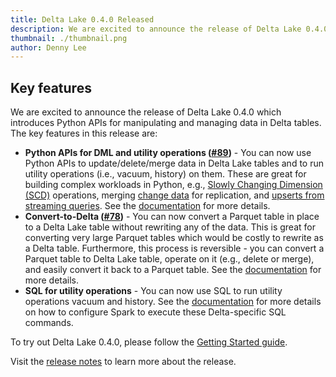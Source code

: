 ```yaml
---
title: Delta Lake 0.4.0 Released
description: We are excited to announce the release of Delta Lake 0.4.0 which introduces Python APIs for manipulating and managing data in Delta tables.
thumbnail: ./thumbnail.png
author: Denny Lee
---
```


## Key features

We are excited to announce the release of Delta Lake 0.4.0 which introduces Python APIs for manipulating and managing data in Delta tables. The key features in this release are:

- **Python APIs for DML and utility operations ([#89](https://github.com/delta-io/delta/issues/89))** - You can now use Python APIs to update/delete/merge data in Delta Lake tables and to run utility operations (i.e., vacuum, history) on them. These are great for building complex workloads in Python, e.g., [Slowly Changing Dimension (SCD)](https://docs.delta.io/0.4.0/delta-update.html#slowly-changing-data-scd-type-2-operation-into-delta-tables) operations, merging [change data](https://docs.delta.io/0.4.0/delta-update.html#write-change-data-into-a-delta-table) for replication, and [upserts from streaming queries](https://docs.delta.io/0.4.0/delta-update.html#upsert-from-streaming-queries-using-foreachbatch). See the [documentation](https://docs.delta.io/0.4.0/delta-update.html) for more details.
- **Convert-to-Delta ([#78](https://github.com/delta-io/delta/issues/78))** - You can now convert a Parquet table in place to a Delta Lake table without rewriting any of the data. This is great for converting very large Parquet tables which would be costly to rewrite as a Delta table. Furthermore, this process is reversible - you can convert a Parquet table to Delta Lake table, operate on it (e.g., delete or merge), and easily convert it back to a Parquet table. See the [documentation](https://docs.delta.io/0.4.0/delta-utility.html#convert-to-delta) for more details.
- **SQL for utility operations** - You can now use SQL to run utility operations vacuum and history. See the [documentation](https://docs.delta.io/0.4.0/delta-utility.html#enable-sql-commands-within-apache-spark) for more details on how to configure Spark to execute these Delta-specific SQL commands.

To try out Delta Lake 0.4.0, please follow the [Getting Started guide](/learn/getting-started).

Visit the [release notes](https://github.com/delta-io/delta/releases/tag/v0.4.0) to learn more about the release.
